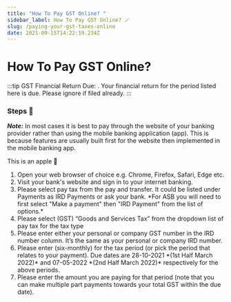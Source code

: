 ```yaml
---
title: "How To Pay GST Online? "
sidebar_label: How To Pay GST Online? 🪄
slug: /paying-your-gst-taxes-online
date: 2021-09-15T14:22:19.234Z
---
```

# How To Pay GST Online? <Dynamic />



:::tip GST Financial Return Due:
<GetGSTPeriods />.
Your financial return for the period listed here is due. Please ignore if filed already.
:::

### Steps 📃

***Note:*** In most cases it is best to pay through the website of your banking provider rather than using the mobile banking application (app). This is because features are usually built first for the website then implemented in the mobile banking app. 

<Tabs>
  <TabItem value="anz" label="ANZ" >
    This is an apple 🍎
  </TabItem>
  <TabItem value="other" label="Other Banks" default>
    <ol>
    <li>Open your web browser of choice e.g. Chrome, Firefox, Safari, Edge etc. </li>
    <li>Visit your bank's website and sign in to your internet banking. </li>
    <li>Please select pay tax from the pay and transfer. It could be listed under Payments as IRD Payments or ask your bank. *For ASB you will need to first select "Make a payment" then "IRD Payment" from the list of options.*  </li>
    <li>Please select (GST) “Goods and Services Tax” from the dropdown list of pay tax for the tax type </li>
    <li>Please enter either your personal or company GST number in the IRD number column. It’s the same as your personal or company IRD number. </li>
    <li>Please enter <GetGSTPeriods /> (six-monthly) for the tax period (or pick the period that relates to your payment). Due dates are 28-10-2021 *(1st Half March 2022)* and 07-05-2022 *(2nd Half March 2022)* respectively for the above periods. </li>
    <li>Please enter the amount you are paying for that period (note that you can make multiple part payments towards your total GST within the due date). </li>
    </ol>
</TabItem>
</Tabs>
